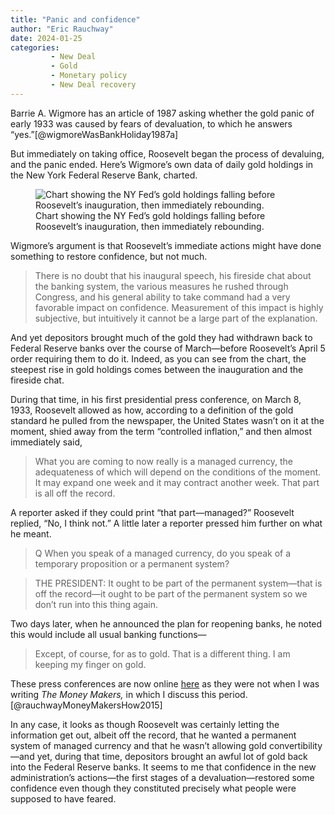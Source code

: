 ```yaml
---
title: "Panic and confidence"
author: "Eric Rauchway"
date: 2024-01-25
categories:
         - New Deal
         - Gold
         - Monetary policy
         - New Deal recovery
---
```


Barrie A. Wigmore has an article of 1987 asking whether the gold panic of early 1933 was caused by fears of devaluation, to which he answers "yes."[@wigmoreWasBankHoliday1987a]

But immediately on taking office, Roosevelt began the process of devaluing, and the panic ended. Here's Wigmore's own data of daily gold holdings in the New York Federal Reserve Bank, charted.

![Chart showing the NY Fed's gold holdings falling before Roosevelt's inauguration, then immediately rebounding.](wigmore_gold.png)

Wigmore's argument is that Roosevelt's immediate actions might have done something to restore confidence, but not much.

>There is no doubt that his inaugural speech, his fireside chat about the banking system, the various measures he rushed through Congress, and his general ability to take command had a very favorable impact on confidence. Measurement of this impact is highly subjective, but intuitively it cannot be a large part of the explanation.

And yet depositors brought much of the gold they had withdrawn back to Federal Reserve banks over the course of March---before Roosevelt's April 5 order requiring them to do it. Indeed, as you can see from the chart, the steepest rise in gold holdings comes between the inauguration and the fireside chat.

During that time, in his first presidential press conference, on March 8, 1933, Roosevelt allowed as how, according to a definition of the gold standard he pulled from the newspaper, the United States wasn't on it at the moment, shied away from the term "controlled inflation," and then almost immediately said,

>What you are coming to now really is a managed currency, the adequateness of which will depend on the conditions of the moment. It may expand one week and it may contract another week. That part is all off the record.

A reporter asked if they could print "that part---managed?" Roosevelt replied, "No, I think not." A little later a reporter pressed him further on what he meant.

>Q When you speak of a managed currency, do you speak of a temporary proposition or a permanent system?

>THE PRESIDENT: It ought to be part of the permanent system---that is off the record---it ought to be part of the permanent system so we don't run into this thing again.

Two days later, when he announced the plan for reopening banks, he noted this would include all usual banking functions---

>Except, of course, for as to gold. That is a different thing. I am keeping my finger on gold.

These press conferences are now online [here](http://www.fdrlibrary.marist.edu/_resources/images/pc/pc0183.pdf) as they were not when I was writing *The Money Makers,* in which I discuss this period.[@rauchwayMoneyMakersHow2015]

In any case, it looks as though Roosevelt was certainly letting the information get out, albeit off the record, that he wanted a permanent system of managed currency and that he wasn't allowing gold convertibility---and yet, during that time, depositors brought an awful lot of gold back into the Federal Reserve banks. It seems to me that confidence in the new administration's actions---the first stages of a devaluation---restored some confidence even though they constituted precisely what people were supposed to have feared.
